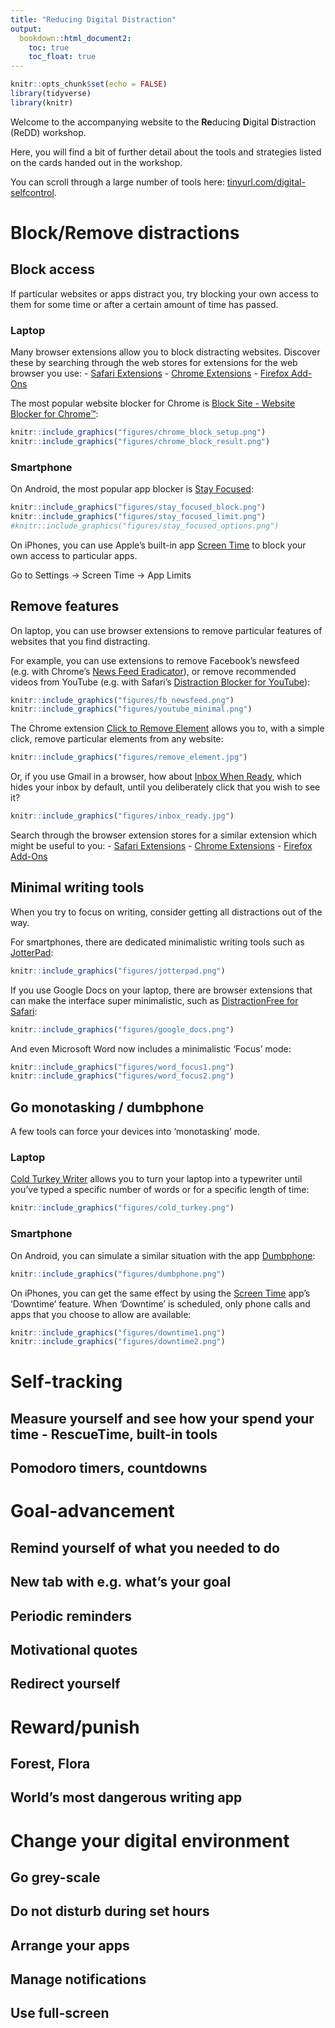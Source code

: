 ```yaml
---
title: "Reducing Digital Distraction"
output:
  bookdown::html_document2:
    toc: true
    toc_float: true
---
```



```r
knitr::opts_chunk$set(echo = FALSE)
library(tidyverse)
library(knitr)

```

Welcome to the accompanying website to the **Re**ducing **D**igital **D**istraction (ReDD) workshop.

Here, you will find a bit of further detail about the tools and strategies listed on the cards handed out in the workshop.

You can scroll through a large number of tools here: [tinyurl.com/digital-selfcontrol](https://docs.google.com/spreadsheets/d/1BVBCBOZQY_K7qYmDiSIail07F6D1iDG1OkoFyazb5Y4/edit#gid=777024457).

# Block/Remove distractions
## Block access
If particular websites or apps distract you, try blocking your own access to them for some time or after a certain amount of time has passed.

### Laptop
Many browser extensions allow you to block distracting websites. 
Discover these by searching through the web stores for extensions for the web browser you use:
- [Safari Extensions](https://safari-extensions.apple.com)
- [Chrome Extensions](https://chrome.google.com/webstore/category/extensions?hl=en)
- [Firefox Add-Ons](https://addons.mozilla.org/en-GB/firefox/)

The most popular website blocker for Chrome is [Block Site - Website Blocker for Chrome™](https://chrome.google.com/webstore/detail/block-site-website-blocke/eiimnmioipafcokbfikbljfdeojpcgbh/related?hl=en):
```r
knitr::include_graphics("figures/chrome_block_setup.png")
knitr::include_graphics("figures/chrome_block_result.png")
```

### Smartphone
On Android, the most popular app blocker is [Stay Focused](https://play.google.com/store/apps/details?id=com.stayfocused&hl=en_GB):

```r
knitr::include_graphics("figures/stay_focused_block.png")
knitr::include_graphics("figures/stay_focused_limit.png")
#knitr::include_graphics("figures/stay_focused_options.png")
```

On iPhones, you can use Apple's built-in app [Screen Time](https://support.apple.com/en-gb/HT208982) to block your own access to particular apps.

Go to Settings -> Screen Time -> App Limits

## Remove features
On laptop, you can use browser extensions to remove particular features of websites that you find distracting.

For example, you can use extensions to remove Facebook's newsfeed (e.g. with Chrome's [News Feed Eradicator](https://chrome.google.com/webstore/detail/news-feed-eradicator-for/fjcldmjmjhkklehbacihaiopjklihlgg)), or remove recommended videos from YouTube (e.g. with Safari's [Distraction Blocker for YouTube](https://safari-extensions.apple.com/details/?id=com.robertjeffs.distractionblockerforyoutube-W9AT75TA27)):

```r
knitr::include_graphics("figures/fb_newsfeed.png")
knitr::include_graphics("figures/youtube_minimal.png")
```

The Chrome extension [Click to Remove Element](https://chrome.google.com/webstore/detail/click-to-remove-element/jcgpghgjhhahcefnfpbncdmhhddedhnk?hl=gb) allows you to, with a simple click, remove particular elements from any website:

```r
knitr::include_graphics("figures/remove_element.jpg")
```

Or, if you use Gmail in a browser, how about [Inbox When Ready](https://chrome.google.com/webstore/detail/inbox-when-ready-for-gmai/cdedhgmbfjhobfnphaoihdfmnjidcpim?hl=gb), which hides your inbox by default, until you deliberately click that you wish to see it? 

```r
knitr::include_graphics("figures/inbox_ready.jpg")
```

Search through the browser extension stores for a similar extension which might be useful to you:
- [Safari Extensions](https://safari-extensions.apple.com)
- [Chrome Extensions](https://chrome.google.com/webstore/category/extensions?hl=en)
- [Firefox Add-Ons](https://addons.mozilla.org/en-GB/firefox/)

## Minimal writing tools
When you try to focus on writing, consider getting all distractions out of the way.

For smartphones, there are dedicated minimalistic writing tools such as [JotterPad](https://play.google.com/store/apps/details?id=com.jotterpad.x&hl=en&gl=us):
```r
knitr::include_graphics("figures/jotterpad.png")
```

If you use Google Docs on your laptop, there are browser extensions that can make the interface super minimalistic, such as [DistractionFree for Safari](https://safari-extensions.apple.com/details/?id=com.kallepersson.distractionfree-BBWY83BGU8):

```r
knitr::include_graphics("figures/google_docs.png")
```

And even Microsoft Word now includes a minimalistic 'Focus' mode:

```r
knitr::include_graphics("figures/word_focus1.png")
knitr::include_graphics("figures/word_focus2.png")
```


## Go monotasking / dumbphone
A few tools can force your devices into 'monotasking' mode. 

### Laptop
[Cold Turkey Writer](https://getcoldturkey.com/writer/) allows you to turn your laptop into a typewriter until you've typed a specific number of words or for a specific length of time:
```r
knitr::include_graphics("figures/cold_turkey.png")
```

### Smartphone
On Android, you can simulate a similar situation with the app [Dumbphone](https://play.google.com/store/apps/details?id=bg.bozho.dumbphone&hl=en&gl=us):
```r
knitr::include_graphics("figures/dumbphone.png")
```

On iPhones, you can get the same effect by using the [Screen Time](https://support.apple.com/en-gb/HT208982) app's 'Downtime' feature.
When 'Downtime' is scheduled, only phone calls and apps that you choose to allow are available:

```r
knitr::include_graphics("figures/downtime1.png")
knitr::include_graphics("figures/downtime2.png")
```


# Self-tracking
## Measure yourself and see how your spend your time - RescueTime, built-in tools
## Pomodoro timers, countdowns

# Goal-advancement
## Remind yourself of what you needed to do
## New tab with e.g. what’s your goal
## Periodic reminders
## Motivational quotes
## Redirect yourself

# Reward/punish
## Forest, Flora
## World’s most dangerous writing app

# Change your digital environment
## Go grey-scale
## Do not disturb during set hours
## Arrange your apps
## Manage notifications
## Use full-screen
